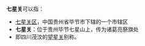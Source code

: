 '''七星关'''可以指：
*[[七星关区|七星关区]]，中国贵州省毕节市下辖的一个市辖区
*'''七星关'''：位于贵州毕节七星山上，传为诸葛亮祭旗处
*即四川茂汶的[[望星关|望星关]]别称。
{{disambig|cat=地名消歧义}}